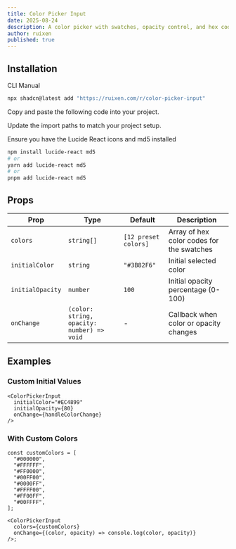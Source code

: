 ```yaml
---
title: Color Picker Input
date: 2025-08-24
description: A color picker with swatches, opacity control, and hex code display
author: ruixen
published: true
---
```


<ComponentPreview name="color-picker-input-demo" />

## Installation

<Tabs defaultValue="cli">

<TabsList>
  <TabsTrigger value="cli">CLI</TabsTrigger>
  <TabsTrigger value="manual">Manual</TabsTrigger>
</TabsList>
<TabsContent value="cli">

```bash
npx shadcn@latest add "https://ruixen.com/r/color-picker-input"
```

</TabsContent>

<TabsContent value="manual">

<Steps>

<Step>Copy and paste the following code into your project.</Step>

<ComponentSource name="color-picker-input" />

<Step>Update the import paths to match your project setup.</Step>

<Step>Ensure you have the Lucide React icons and md5 installed</Step>

```bash
npm install lucide-react md5
# or
yarn add lucide-react md5
# or
pnpm add lucide-react md5
```

</Steps>

</TabsContent>

</Tabs>

## Props

| Prop             | Type                                       | Default              | Description                               |
| ---------------- | ------------------------------------------ | -------------------- | ----------------------------------------- |
| `colors`         | `string[]`                                 | `[12 preset colors]` | Array of hex color codes for the swatches |
| `initialColor`   | `string`                                   | `"#3B82F6"`          | Initial selected color                    |
| `initialOpacity` | `number`                                   | `100`                | Initial opacity percentage (0-100)        |
| `onChange`       | `(color: string, opacity: number) => void` | -                    | Callback when color or opacity changes    |

## Examples

### Custom Initial Values

```tsx
<ColorPickerInput
  initialColor="#EC4899"
  initialOpacity={80}
  onChange={handleColorChange}
/>
```

### With Custom Colors

```tsx
const customColors = [
  "#000000",
  "#FFFFFF",
  "#FF0000",
  "#00FF00",
  "#0000FF",
  "#FFFF00",
  "#FF00FF",
  "#00FFFF",
];

<ColorPickerInput
  colors={customColors}
  onChange={(color, opacity) => console.log(color, opacity)}
/>;
```

